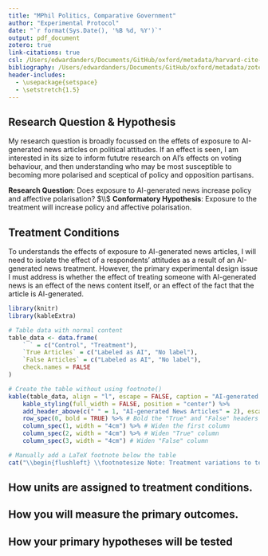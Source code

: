 ```yaml
---
title: "MPhil Politics, Comparative Government"
author: "Experimental Protocol"
date: "`r format(Sys.Date(), '%B %d, %Y')`"
output: pdf_document
zotero: true
link-citations: true
csl: /Users/edwardanders/Documents/GitHub/oxford/metadata/harvard-cite-them-right.csl
bibliography: /Users/edwardanders/Documents/GitHub/oxford/metadata/zotero_library.bib
header-includes:
  - \usepackage{setspace}
  - \setstretch{1.5}
---
```


## Research Question & Hypothesis

My research question is broadly focussed on the effets of exposure to AI-generated news articles on political attitudes. If an effect is seen, I am interested in its size to inform fututre research on AI's effects on voting behaviour, and then understanding who may be most susceptible to becoming more polarised and sceptical of policy and opposition partisans.

**Research Question**: Does exposure to AI-generated news increase policy and affective polarisation? $\\$
**Conformatory Hypothesis**: Exposure to the treatment will increase policy and affective polarisation.

## Treatment Conditions

To understands the effects of exposure to AI-generated news articles, I will need to isolate the effect of a respondents' attitudes as a result of an AI-generated news treatment. However, the primary experimental design issue I must address is whether the effect of treating someone with AI-generated news is an effect of the news content itself, or an effect of the fact that the article is AI-generated.

```r
library(knitr)
library(kableExtra)

# Table data with normal content
table_data <- data.frame(
    ` ` = c("Control", "Treatment"),
    `True Articles` = c("Labeled as AI", "No label"),
    `False Articles` = c("Labeled as AI", "No label"),
    check.names = FALSE
)

# Create the table without using footnote()
kable(table_data, align = "l", escape = FALSE, caption = "AI-generated News Control vs Treatment conditions.") %>%
    kable_styling(full_width = FALSE, position = "center") %>%
    add_header_above(c(" " = 1, "AI-generated News Articles" = 2), escape = FALSE) %>% # Bold top header
    row_spec(0, bold = TRUE) %>% # Bold the "True" and "False" headers
    column_spec(1, width = "4cm") %>% # Widen the first column
    column_spec(2, width = "4cm") %>% # Widen "True" column
    column_spec(3, width = "4cm") # Widen "False" column

# Manually add a LaTeX footnote below the table
cat("\\begin{flushleft} \\footnotesize Note: Treatment variations to test for interaction effects of veracity, ideological stance, context, and source will be used. \\end{flushleft}")
```

## How units are assigned to treatment conditions.

## How you will measure the primary outcomes.

## How your primary hypotheses will be tested